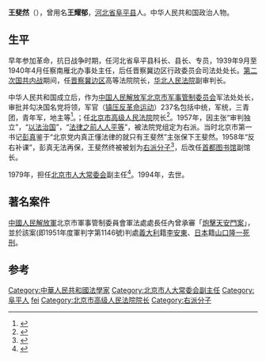 '''王斐然'''（{{bd|1904年||1994年}}），曾用名'''王耀郁'''，[[河北省|河北省]][[阜平县|阜平县]]人。中华人民共和国政治人物。
{{Infobox_officeholder
| name = 王斐然
| image name =
| width =
| now = 
| Sex = 男 
| period =
| Native place = 
| nationality = {{PRC}}
| date of birth =  1909年
| date of death =  1994年
| party = {{CPC}}
| place of birth = {{QING}}[[直隸省|直隸省]][[阜平|阜平]]
| place of death = {{PRC}}[[北京市|北京市]]
| spouse = 
| religion = 
| educate = 
* 北京[[中法大學|中法大學]]
| past =
* [[晋察冀边区|晋察冀边区]]高等法院院长
* [[中國人民解放軍|中國人民解放軍]]北京市軍事管制委員會軍法處處長
* [[华北人民法院|华北人民法院]]副审判长
* [[北京市高级人民法院|北京市高级人民法院]]院长
* [[首都图书馆|首都图书馆]]副馆长
* [[北京市人大常委会|北京市人大常委会]]副主任
}}

==生平==
早年参加革命，抗日战争时期，任河北省阜平县科长、县长、专员，1939年9月至1940年4月任察南雁北办事处主任，后任晋察冀边区行政委员会司法处处长。[[第二次国共内战|第二次国共内战]]期间，任[[晋察冀边区|晋察冀边区]]高等法院院长，[[华北人民法院|华北人民法院]]副审判长。

中华人民共和国成立后，作为[[中国人民解放军北京市军事管制委员会|中国人民解放军北京市军事管制委员会]]军法处处长，审批并勾决国名党将领，军官（[[镇压反革命运动|镇压反革命运动]]）237名包括中统，军统，三青团，青年军，地主等<ref>{{cite book|title=建国初期的政治谣言及治理|url=https://journal.ipm.edu.mo/images/journal_c/2019_1/201901-156-169.pdf|publisher=澳门理工学报|page=158|access-date=2022-02-15|archive-date=2022-02-15|archive-url=https://web.archive.org/web/20220215210225/https://journal.ipm.edu.mo/images/journal_c/2019_1/201901-156-169.pdf|dead-url=no}}</ref>。；任[[北京市高级人民法院|北京市高级人民法院]]院长<ref>{{cite book|title=北京志: 人民代表大会志|url=http://books.google.com/books?id=bFsLAQAAMAAJ|publisher=北京出版社|page=61}}</ref>。1957年，因主张“审判独立”，“[[法治|以法治国]]”，“[[法律之前人人平等|法律之前人人平等]]”，被法院党组定为右派。当时北京市第一书记[[彭真|彭真]]鉴于“北京党内真正懂法律的就只有王斐然”主张保下王斐然。1958年“反右补课”，彭真无法再保，王斐然终被被划为[[右派分子|右派分子]]<ref name="中文出版物服务中心">{{cite book|author=中文出版物服务中心|title=中共重要历史文献资料汇编 "文革"时期有关北京高校文革的批判资料专辑|url=http://books.google.com/books?id=MIcPAQAAMAAJ|publisher=中文出版物服务中心|pages=26–27}}</ref>，后改任[[首都图书馆|首都图书馆]]副馆长。

1979年，担任[[北京市人大常委会|北京市人大常委会]]副主任<ref>{{cite book|title=北京志: 人民代表大会志|url=http://books.google.com/books?id=bFsLAQAAMAAJ|publisher=北京出版社|page=135}}</ref>。1994年，去世。

==著名案件==
[[中國人民解放軍|中國人民解放軍]]北京市軍事管制委員會軍法處處長任內曾承審「[[炮擊天安門案|炮擊天安門案]]」，並於該案(即1951年度軍判字第1146號)判處[[義大利|義大利]]籍[[李安東_(特工)|李安東]]、[[日本|日本]]籍[[山口隆一|山口隆一]][[死刑|死刑]]。

==参考==
{{reflist}}
{{DEFAULTSORT:wang feiran}}
[[Category:中華人民共和國法學家|Category:中華人民共和國法學家]]
[[Category:北京市人大常委会副主任|Category:北京市人大常委会副主任]]
[[Category:阜平人|Category:阜平人]]
[[Category:王姓|fei]]
[[Category:北京市高级人民法院院长|Category:北京市高级人民法院院长]]
[[Category:右派分子|Category:右派分子]]